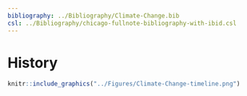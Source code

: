 ```yaml
---
bibliography: ../Bibliography/Climate-Change.bib
csl: ../Bibliography/chicago-fullnote-bibliography-with-ibid.csl
---
```




# History




```r

knitr::include_graphics("../Figures/Climate-Change-timeline.png")
```
